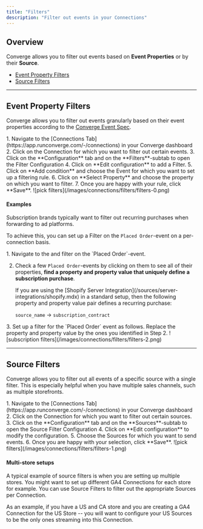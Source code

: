 ```yaml
---
title: "Filters"
description: "Filter out events in your Connections"
---
```


## Overview

Converge allows you to filter out events based on **Event Properties** or by their **Source**.
- [Event Property Filters](#event-property-filters)
- [Source Filters](#source-filters) 

---

## Event Property Filters

Converge allows you to filter out events granularly based on their event properties according to the [Converge Event Spec](/sources/converge-spec).

<Accordion icon="location-dot" title="How to set up an Event Property Filter">
1. Navigate to the [Connections Tab](https://app.runconverge.com/-/connections) in your Converge dashboard
2. Click on the Connection for which you want to filter out certain events.
3. Click on the **Configuration** tab and on the **Filters**-subtab to open the Filter Configuration
4. Click on **Edit configuration** to add a Filter.
5. Click on **Add condition** and choose the Event for which you want to set up a filtering rule. 
6. Click on **Select Property** and choose the property on which you want to filter.
7. Once you are happy with your rule, click **Save**.
    <Frame>
    ![pick filters](/images/connections/filters/filters-0.png)
    </Frame>
</Accordion>

#### Examples

<Accordion title="Filtering out subscription orders" icon="calendar-circle-minus">
Subscription brands typically want to filter out recurring purchases when forwarding to ad platforms.

To achieve this, you can set up a Filter on the `Placed Order`-event on a per-connection basis. 

<Steps>
<Step title="Find a property and property value that defines a recurring subscription order">
 1. Navigate to the <OutboundLink linkText="Source Log" linkTarget="https://learn.runconverge.com/sources/monitoring#source-logs"/> and filter on the `Placed Order`-event. 
 
 2. Check a few `Placed Order`-events by clicking on them to see all of their properties, **find a property and property value that uniquely define a subscription purchase**.

    <Note> 
    If you are using the [Shopify Server Integration](/sources/server-integrations/shopify.mdx) in a standard setup, then the following property and property value pair defines a recurring purchase: 

    `source_name` -> `subscription_contract`
    
    </Note>
</Step>
<Step title="Set up your filter accordingly">
3. Set up a filter for the `Placed Order` event as follows. Replace the property and property value by the ones you identified in Step 2.
    <Frame>
    ![subscription filters](/images/connections/filters/filters-2.png)
    </Frame>


</Step>
</Steps>
</Accordion>


---

## Source Filters

Converge allows you to filter out all events of a specific source with a single filter. 
This is especially helpful when you have multiple sales channels, such as multiple storefronts.

<Accordion icon="location-dot" title="How to set up a Source Filter">
1. Navigate to the [Connections Tab](https://app.runconverge.com/-/connections) in your Converge dashboard
2. Click on the Connection for which you want to filter out certain sources.
3. Click on the **Configuration** tab and on the **Sources**-subtab to open the Source Filter Configuration
4. Click on **Edit configuration** to modify the configuration.
5. Choose the Sources for which you want to send events.
6. Once you are happy with your selection, click **Save**.
    <Frame>
    ![pick filters](/images/connections/filters/filters-1.png)
    </Frame>
</Accordion>

#### Multi-store setups

A typical example of source filters is when you are setting up multiple stores.
You might want to set up different GA4 Connections for each store for example. 
You can use Source Filters to filter out the appropriate Sources per Connection.

As an example, if you have a US and CA store and you are creating a GA4 Connection for the US Store -- you will want to configure your US Sources to be the only ones streaming into this Connection.


